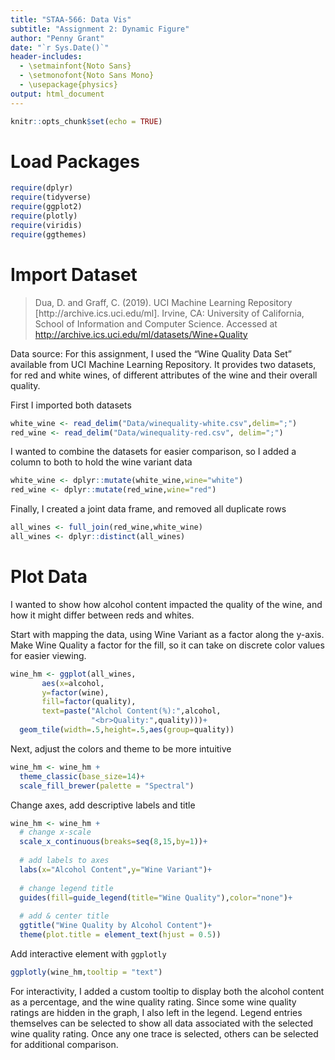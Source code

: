 ```yaml
---
title: "STAA-566: Data Vis"
subtitle: "Assignment 2: Dynamic Figure"
author: "Penny Grant"
date: "`r Sys.Date()`"
header-includes:
  - \setmainfont{Noto Sans}
  - \setmonofont{Noto Sans Mono}
  - \usepackage{physics}
output: html_document
---
```


```r
knitr::opts_chunk$set(echo = TRUE)
```

# Load Packages

```r
require(dplyr)
require(tidyverse)
require(ggplot2)
require(plotly)
require(viridis)
require(ggthemes)
```

# Import Dataset

> Dua, D. and Graff, C. (2019). UCI Machine Learning Repository [http://archive.ics.uci.edu/ml]. Irvine, CA: University of California, School of Information and Computer Science. Accessed at <http://archive.ics.uci.edu/ml/datasets/Wine+Quality>

Data source: For this assignment, I used the "Wine Quality Data Set" available from UCI Machine Learning Repository. It provides two datasets, for red and white wines, of different attributes of the wine and their overall quality.

First I imported both datasets

```r
white_wine <- read_delim("Data/winequality-white.csv",delim=";")
red_wine <- read_delim("Data/winequality-red.csv", delim=";")
```

I wanted to combine the datasets for easier comparison, so I added a column to both to hold the wine variant data

```R
white_wine <- dplyr::mutate(white_wine,wine="white")
red_wine <- dplyr::mutate(red_wine,wine="red")
```

Finally, I created a joint data frame, and removed all duplicate rows

```R
all_wines <- full_join(red_wine,white_wine)
all_wines <- dplyr::distinct(all_wines)
```

# Plot Data

I wanted to show how alcohol content impacted the quality of the wine, and how it might differ between reds and whites.

Start with mapping the data, using Wine Variant as a factor along the y-axis. Make Wine Quality a factor for the fill, so it can take on discrete color values for easier viewing.

```r
wine_hm <- ggplot(all_wines,
       aes(x=alcohol,
       y=factor(wine),
       fill=factor(quality),
       text=paste("Alchol Content(%):",alcohol,
                  "<br>Quality:",quality)))+
  geom_tile(width=.5,height=.5,aes(group=quality))
```

Next, adjust the colors and theme to be more intuitive

```r
wine_hm <- wine_hm +
  theme_classic(base_size=14)+
  scale_fill_brewer(palette = "Spectral")
```

Change axes, add descriptive labels and title

```r
wine_hm <- wine_hm +
  # change x-scale
  scale_x_continuous(breaks=seq(8,15,by=1))+
  
  # add labels to axes
  labs(x="Alcohol Content",y="Wine Variant")+
  
  # change legend title
  guides(fill=guide_legend(title="Wine Quality"),color="none")+
  
  # add & center title
  ggtitle("Wine Quality by Alcohol Content")+
  theme(plot.title = element_text(hjust = 0.5))
```

Add interactive element with `ggplotly`

```r
ggplotly(wine_hm,tooltip = "text")
```


For interactivity, I added a custom tooltip to display both the alcohol content as a percentage, and the wine quality rating. Since some wine quality ratings are hidden in the graph, I also left in the legend. Legend entries themselves can be selected to show all data associated with the selected wine quality rating. Once any one trace is selected, others can be selected for additional comparison.

